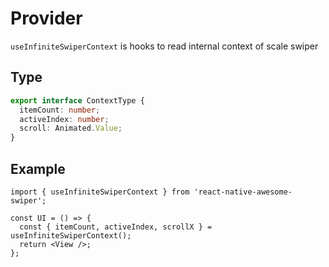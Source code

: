 # Provider

`useInfiniteSwiperContext` is hooks to read internal context of scale swiper

## Type

```ts
export interface ContextType {
  itemCount: number;
  activeIndex: number;
  scroll: Animated.Value;
}
```

## Example

```tsx
import { useInfiniteSwiperContext } from 'react-native-awesome-swiper';

const UI = () => {
  const { itemCount, activeIndex, scrollX } = useInfiniteSwiperContext();
  return <View />;
};
```
